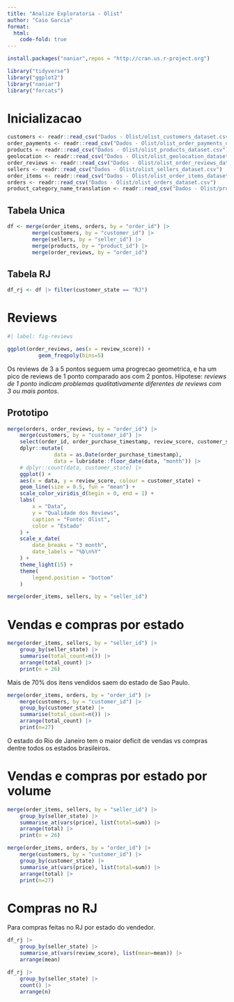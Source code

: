 ```yaml
---
title: "Analize Exploratoria - Olist"
author: "Caio Garcia"
format:
  html:
    code-fold: true
---
```


```r
install.packages("naniar",repos = "http://cran.us.r-project.org")
```

```r
library("tidyverse")
library("ggplot2")
library("naniar")
library("forcats")
```

# Inicializacao

```r
customers <- readr::read_csv("Dados - Olist/olist_customers_dataset.csv")
order_payments <- readr::read_csv("Dados - Olist/olist_order_payments_dataset.csv")
products <- readr::read_csv("Dados - Olist/olist_products_dataset.csv")
geolocation <- readr::read_csv("Dados - Olist/olist_geolocation_dataset.csv")
order_reviews <- readr::read_csv("Dados - Olist/olist_order_reviews_dataset.csv")
sellers <- readr::read_csv("Dados - Olist/olist_sellers_dataset.csv")
order_items <- readr::read_csv("Dados - Olist/olist_order_items_dataset.csv")
orders <- readr::read_csv("Dados - Olist/olist_orders_dataset.csv")
product_category_name_translation <- readr::read_csv("Dados - Olist/product_category_name_translation.csv")
```

## Tabela Unica

```r
df <- merge(order_items, orders, by = "order_id") |>
        merge(customers, by = "customer_id") |>
        merge(sellers, by = "seller_id") |>
        merge(products, by = "product_id") |>
        merge(order_reviews, by = "order_id")
```

## Tabela RJ
```r
df_rj <- df |> filter(customer_state == "RJ")
```

# Reviews

```r
#| label: fig-reviews

ggplot(order_reviews, aes(x = review_score)) +
          geom_freqpoly(bins=5)
```

Os reviews de 3 a 5 pontos seguem uma progrecao geometrica, e ha um pico de reviews de 1 ponto comparado aos com 2 pontos. Hipotese: *reviews de 1 ponto indicam problemas qualitativamente diferentes de reviews com 3 ou mais pontos*.


## Prototipo
```r
merge(orders, order_reviews, by = "order_id") |>
    merge(customers, by = "customer_id") |>
    select(order_id, order_purchase_timestamp, review_score, customer_state) |>
    dplyr::mutate(
               data = as.Date(order_purchase_timestamp),
               data = lubridate::floor_date(data, "month")) |>
    # dplyr::count(data, customer_state) |>
    ggplot() +
    aes(x = data, y = review_score, colour = customer_state) +
    geom_line(size = 0.5, fun = "mean") +
    scale_color_viridis_d(begin = 0, end = 1) +
    labs(
        x = "Data",
        y = "Qualidade dos Reviews",
        caption = "Fonte: Olist",
        color = "Estado"
    ) +
    scale_x_date(
        date_breaks = "3 month",
        date_labels = "%b\n%Y"
    ) +
    theme_light(15) +
    theme(
        legend.position = "bottom"
    )
```

```r
merge(order_items, sellers, by = "seller_id")
```

# Vendas e compras por estado

```r
merge(order_items, sellers, by = "seller_id") |>
    group_by(seller_state) |>
    summarise(total_count=n()) |>
    arrange(total_count) |>
    print(n = 26)
```
Mais de 70% dos itens vendidos saem do estado de Sao Paulo.

```r
merge(order_items, orders, by = "order_id") |>
    merge(customers, by = "customer_id") |>
    group_by(customer_state) |>
    summarise(total_count=n()) |>
    arrange(total_count) |>
    print(n=27)
```
O estado do Rio de Janeiro tem o maior deficit de vendas vs compras dentre todos os estados brasileiros.

# Vendas e compras por estado por volume

```r
merge(order_items, sellers, by = "seller_id") |>
    group_by(seller_state) |>
    summarise_at(vars(price), list(total=sum)) |>
    arrange(total) |>
    print(n = 26)
```


```r
merge(order_items, orders, by = "order_id") |>
    merge(customers, by = "customer_id") |>
    group_by(customer_state) |>
    summarise_at(vars(price), list(total=sum)) |>
    arrange(total) |>
    print(n=27)
```



# Compras no RJ
Para compras feitas no RJ por estado do vendedor.
```r
df_rj |>
    group_by(seller_state) |>
    summarise_at(vars(review_score), list(mean=mean)) |>
    arrange(mean)
```
```r
df_rj |>
    group_by(seller_state) |>
    count() |>
    arrange(n)
```
